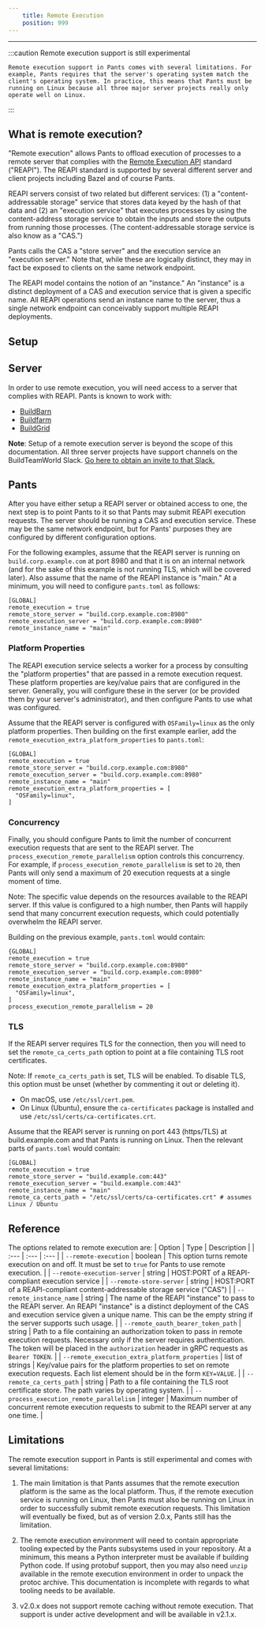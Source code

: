 ```yaml
---
    title: Remote Execution
    position: 999
---
```


---

:::caution Remote execution support is still experimental

```
Remote execution support in Pants comes with several limitations. For example, Pants requires that the server's operating system match the client's operating system. In practice, this means that Pants must be running on Linux because all three major server projects really only operate well on Linux.

```

:::

## What is remote execution?

"Remote execution" allows Pants to offload execution of processes to a remote server that complies with the [Remote Execution API](https://github.com/bazelbuild/remote-apis) standard ("REAPI"). The REAPI standard is supported by several different server and client projects including Bazel and of course Pants.

REAPI servers consist of two related but different services: (1) a "content-addressable storage" service that stores data keyed by the hash of that data and (2) an "execution service" that executes processes by using the content-address storage service to obtain the inputs and store the outputs from running those processes. (The content-addressable storage service is also know as a "CAS.")

Pants calls the CAS a "store server" and the execution service an "execution server." Note that, while these are logically distinct, they may in fact be exposed to clients on the same network endpoint.

The REAPI model contains the notion of an "instance." An "instance" is a distinct deployment of a CAS and execution service that is given a specific name. All REAPI operations send an instance name to the server, thus a single network endpoint can conceivably support multiple REAPI deployments.

## Setup

## Server

In order to use remote execution, you will need access to a server that complies with REAPI. Pants is known to work with:

- [BuildBarn](https://github.com/buildbarn/bb-remote-execution)
- [Buildfarm](https://github.com/bazelbuild/bazel-buildfarm/)
- [BuildGrid](https://buildgrid.build/)

**Note**: Setup of a remote execution server is beyond the scope of this documentation. All three server projects have support channels on the BuildTeamWorld Slack. [Go here to obtain an invite to that Slack.](https://bit.ly/2SG1amT)

## Pants

After you have either setup a REAPI server or obtained access to one, the next step is to point Pants to it so that Pants may submit REAPI execution requests. The server should be running a CAS and execution service. These may be the same network endpoint, but for Pants' purposes they are configured by different configuration options.

For the following examples, assume that the REAPI server is running on `build.corp.example.com` at port 8980 and that it is on an internal network (and for the sake of this example is not running TLS, which will be covered later). Also assume that the name of the REAPI instance is "main." At a minimum, you will need to configure `pants.toml` as follows:

```
[GLOBAL]
remote_execution = true
remote_store_server = "build.corp.example.com:8980"
remote_execution_server = "build.corp.example.com:8980"
remote_instance_name = "main"
```

### Platform Properties

The REAPI execution service selects a worker for a process by consulting the "platform properties" that are passed in a remote execution request. These platform properties are key/value pairs that are configured in the server. Generally, you will configure these in the server (or be provided them by your server's administrator), and then configure Pants to use what was configured.

Assume that the REAPI server is configured with `OSFamily=linux` as the only platform properties. Then building on the first example earlier, add the `remote_execution_extra_platform_properties` to `pants.toml`:

```
[GLOBAL]
remote_execution = true
remote_store_server = "build.corp.example.com:8980"
remote_execution_server = "build.corp.example.com:8980"
remote_instance_name = "main"
remote_execution_extra_platform_properties = [
  "OSFamily=linux",
]
```

### Concurrency

Finally, you should configure Pants to limit the number of concurrent execution requests that are sent to the REAPI server. The `process_execution_remote_parallelism` option controls this concurrency. For example, if `process_execution_remote_parallelism` is set to `20`, then Pants will only send a maximum of 20 execution requests at a single moment of time.

Note: The specific value depends on the resources available to the REAPI server. If this value is configured to a high number, then Pants will happily send that many concurrent execution requests, which could potentially overwhelm the REAPI server.

Building on the previous example, `pants.toml` would contain:

```
{GLOBAL]
remote_execution = true
remote_store_server = "build.corp.example.com:8980"
remote_execution_server = "build.corp.example.com:8980"
remote_instance_name = "main"
remote_execution_extra_platform_properties = [
  "OSFamily=linux",
]
process_execution_remote_parallelism = 20
```

### TLS

If the REAPI server requires TLS for the connection, then you will need to set the `remote_ca_certs_path` option to point at a file containing TLS root certificates.

Note: If `remote_ca_certs_path` is set, TLS will be enabled. To disable TLS, this option must be unset (whether by commenting it out or deleting it).

- On macOS, use `/etc/ssl/cert.pem`.
- On Linux (Ubuntu), ensure the `ca-certificates` package is installed and use `/etc/ssl/certs/ca-certificates.crt`.

Assume that the REAPI server is running on port 443 (https/TLS) at build.example.com and that Pants is running on Linux. Then the relevant parts of `pants.toml` would contain:

```
[GLOBAL]
remote_execution = true
remote_store_server = "build.example.com:443"
remote_execution_server = "build.example.com:443"
remote_instance_name = "main"
remote_ca_certs_path = "/etc/ssl/certs/ca-certificates.crt" # assumes Linux / Ubuntu
```

## Reference

The options related to remote execution are:
| Option | Type | Description |
| :--- | :--- | :--- |
| `--remote-execution` | boolean | This option turns remote execution on and off. It must be set to `true` for Pants to use remote execution. |
| `--remote-execution-server` | string | HOST:PORT of a REAPI-compliant execution service |
| `--remote-store-server` | string | HOST:PORT of a REAPI-compliant content-addressable storage service ("CAS") |
| `--remote_instance_name` | string | The name of the REAPI "instance" to pass to the REAPI server. An REAPI "instance" is a distinct deployment of the CAS and execution service given a unique name. This can be the empty string if the server supports such usage. |
| `--remote_oauth_bearer_token_path` | string | Path to a file containing an authorization token to pass in remote execution requests. Necessary only if the server requires authentication. The token will be placed in the `authorization` header in gRPC requests as `Bearer TOKEN`. |
| `--remote_execution_extra_platform_properties` | list of strings | Key/value pairs for the platform properties to set on remote execution requests. Each list element should be in the form `KEY=VALUE`. |
| `--remote_ca_certs_path` | string | Path to a file containing the TLS root certificate store. The path varies by operating system. |
| `--process_execution_remote_parallelism` | integer | Maximum number of concurrent remote execution requests to submit to the REAPI server at any one time. |

## Limitations

The remote execution support in Pants is still experimental and comes with several limitations:

1. The main limitation is that Pants assumes that the remote execution platform is the same as the local platform. Thus, if the remote execution service is running on Linux, then Pants must also be running on Linux in order to successfully submit remote execution requests. This limitation will eventually be fixed, but as of version 2.0.x, Pants still has the limitation.

2. The remote execution environment will need to contain appropriate tooling expected by the Pants subsystems used in your repository. At a minimum, this means a Python interpreter must be available if building Python code. If using protobuf support, then you may also need `unzip` available in the remote execution environment in order to unpack the protoc archive. This documentation is incomplete with regards to what tooling needs to be available.

3. v2.0.x does not support remote caching without remote execution. That support is under active development and will be available in v2.1.x.

